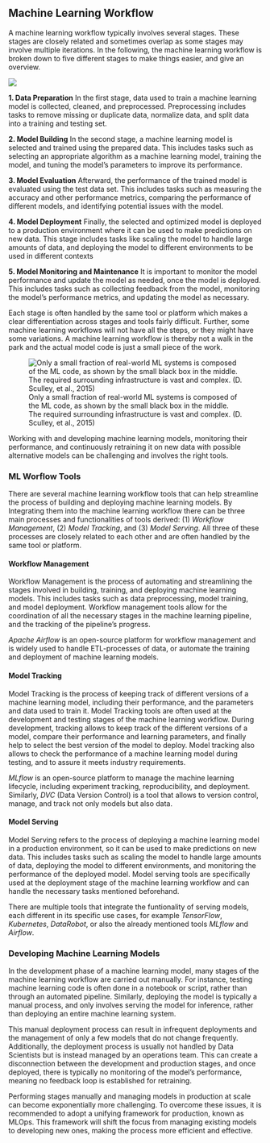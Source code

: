 ## Machine Learning Workflow

A machine learning workflow typically involves several stages. These stages are closely related and sometimes overlap as some stages may involve multiple iterations. In the following, the machine learning workflow is broken down to five different stages to make things easier, and give an overview.

![](images/01-Introduction/ml-lifecycle.svg)

**1. Data Preparation**
In the first stage, data used to train a machine learning model is collected, cleaned, and preprocessed. Preprocessing includes tasks to remove missing or duplicate data, normalize data, and split data into a training and testing set.
    
**2. Model Building** 
In the second stage, a machine learning model is selected and trained using the prepared data. This includes tasks such as selecting an appropriate algorithm as a machine learning model, training the model, and tuning the model's parameters to improve its performance.
    
**3. Model Evaluation**
Afterward, the performance of the trained model is evaluated using the test data set. This includes tasks such as measuring the accuracy and other performance metrics, comparing the performance of different models, and identifying potential issues with the model.
    
**4. Model Deployment** 
Finally, the selected and optimized model is deployed to a production environment where it can be used to make predictions on new data. This stage includes tasks like scaling the model to handle large amounts of data, and deploying the model to different environments to be used in different contexts
    
**5. Model Monitoring and Maintenance**
It is important to monitor the model performance and update the model as needed, once the model is deployed. This includes tasks such as collecting feedback from the model, monitoring the model's performance metrics, and updating the model as necessary.

Each stage is often handled by the same tool or platform which makes a clear differentiation across stages and tools fairly difficult. Further, some machine learning workflows will not have all the steps, or they might have some variations. A machine learning workflow is thereby not a walk in the park and the actual model code is just a small piece of the work. 

![Only a small fraction of real-world ML systems is composed of the ML code, as shown by the small black box in the middle. The required surrounding infrastructure is vast and complex. (D. Sculley, et al., 2015)](images/01-Introduction/ml-sculley.svg)

Working with and developing machine learning models, monitoring their performance, and continuously retraining it on new data with possible alternative models can be challenging and involves the right tools.

<!---
Machine Learning systems generally have two key phases: Training & Inference (Prediction).

The <ins>Training Phase</ins> seeks to manipulate source data into features which are used to train a model and to evaluate the trained model.

The <ins>Inference Phase</ins> generally loads the pre-trained model and uses it to serve up predictions. In many cases the Inference Phase will serve the model via a REST API, or via a service for batch predictions.
-->


### ML Worflow Tools

There are several machine learning workflow tools that can help streamline the process of building and deploying machine learning models. By Integrating them into the machine learning workflow there can be three main processes and functionalities of tools derived: (1) *Workflow Management*, (2) *Model Tracking*, and (3) *Model Serving*. All three of these processes are closely related to each other and are often handled by the same tool or platform.

#### Workflow Management

Workflow Management is the process of automating and streamlining the stages involved in building, training, and deploying machine learning models. This includes tasks such as data preprocessing, model training, and model deployment. Workflow management tools allow for the coordination of all the necessary stages in the machine learning pipeline, and the tracking of the pipeline’s progress. 

*Apache Airflow* is an open-source platform for workflow management and is widely used to handle ETL-processes of data, or automate the training and deployment of machine learning models.

#### Model Tracking

Model Tracking is the process of keeping track of different versions of a machine learning model, including their performance, and the parameters and data used to train it.
Model Tracking tools are often used at the development and testing stages of the machine learning workflow. During development, tracking allows to keep track of the different versions of a model, compare their performance and learning parameters, and finally help to select the best version of the model to deploy. Model tracking also allows to check the performance of a machine learning model during testing, and to assure it meets industry requirements.

*MLflow* is an open-source platform to manage the machine learning lifecycle, including experiment tracking, reproducibility, and deployment. Similarly, *DVC* (Data Version Control) is a tool that allows to version control, manage, and track not only models but also data.

#### Model Serving

Model Serving refers to the process of deploying a machine learning model in a production environment, so it can be used to make predictions on new data. This includes tasks such as scaling the model to handle large amounts of data, deploying the model to different environments, and monitoring the performance of the deployed model. Model serving tools are specifically used at the deployment stage of the machine learning workflow and can handle the necessary tasks mentioned beforehand.

There are multiple tools that integrate the funtionality of serving models, each different in its specific use cases, for example *TensorFlow*, *Kubernetes*, *DataRobot*, or also the already mentioned tools *MLflow* and *Airflow*.


### Developing Machine Learning Models

In the development phase of a machine learning model, many stages of the machine learning workflow are carried out manually. For instance, testing machine learning code is often done in a notebook or script, rather than through an automated pipeline. Similarly, deploying the model is typically a manual process, and only involves serving the model for inference, rather than deploying an entire machine learning system.

This manual deployment process can result in infrequent deployments and the management of only a few models that do not change frequently. Additionally, the deployment process is usually not handled by Data Scientists but is instead managed by an operations team. This can create a disconnection between the development and production stages, and once deployed, there is typically no monitoring of the model's performance, meaning no feedback loop is established for retraining.

Performing stages manually and managing models in production at scale can become exponentially more challenging. To overcome these issues, it is recommended to adopt a unifying framework for production, known as MLOps. This framework will shift the focus from managing existing models to developing new ones, making the process more efficient and effective.

<!---
Relate to tools
Jupyterhub for experimentation
-->